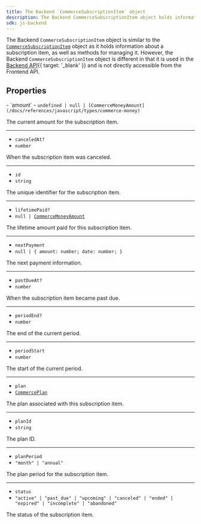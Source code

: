 ```yaml
---
title: The Backend `CommerceSubscriptionItem` object
description: The Backend CommerceSubscriptionItem object holds information about a subscription item of your application.
sdk: js-backend
---
```


The Backend `CommerceSubscriptionItem` object is similar to the [`CommerceSubscriptionItem`](/docs/references/javascript/types/commerce-subscription-item-resource) object as it holds information about a subscription item, as well as methods for managing it. However, the Backend `CommerceSubscriptionItem` object is different in that it is used in the [Backend API](/docs/reference/backend-api/tag/Organizations#operation/ListOrganizations){{ target: '_blank' }} and is not directly accessible from the Frontend API.

## Properties

<Properties>
  - `amount`
  - <code>undefined | null | [CommerceMoneyAmount](/docs/references/javascript/types/commerce-money)</code>

  The current amount for the subscription item.

  ---

  - `canceledAt?`
  - `number`

  When the subscription item was canceled.

  ---

  - `id`
  - `string`

  The unique identifier for the subscription item.

  ---

  - `lifetimePaid?`
  - <code>null | [CommerceMoneyAmount](/docs/references/javascript/types/commerce-money)</code>

  The lifetime amount paid for this subscription item.

  ---

  - `nextPayment`
  - `null | { amount: number; date: number; }`

  The next payment information.

  ---

  - `pastDueAt?`
  - `number`

  When the subscription item became past due.

  ---

  - `periodEnd?`
  - `number`

  The end of the current period.

  ---

  - `periodStart`
  - `number`

  The start of the current period.

  ---

  - `plan`
  - <code>[CommercePlan](/docs/references/backend/types/backend-commerce-plan)</code>

  The plan associated with this subscription item.

  ---

  - `planId`
  - `string`

  The plan ID.

  ---

  - `planPeriod`
  - `"month" | "annual"`

  The plan period for the subscription item.

  ---

  - `status`
  - `"active" | "past_due" | "upcoming" | "canceled" | "ended" | "expired" | "incomplete" | "abandoned"`

  The status of the subscription item.
</Properties>
